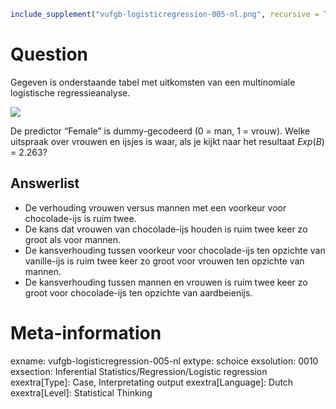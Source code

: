 ```{r, echo = FALSE, results = "hide"}
include_supplement("vufgb-logisticregression-005-nl.png", recursive = TRUE)
```

Question
========
Gegeven is onderstaande tabel met uitkomsten van een multinomiale logistische regressieanalyse. 

![](vufgb-logisticregression-005-nl.png)

De predictor "Female" is dummy-gecodeerd (0 = man, 1 = vrouw). Welke uitspraak over vrouwen en ijsjes is waar, als je kijkt naar het resultaat *Exp*(*B*) = 2.263?

Answerlist
----------
* De verhouding vrouwen versus mannen met een voorkeur voor chocolade-ijs is ruim twee.
* De kans dat vrouwen van chocolade-ijs houden is ruim twee keer zo groot als voor mannen.
* De kansverhouding tussen voorkeur voor chocolade-ijs ten opzichte van vanille-ijs is ruim twee keer zo groot voor vrouwen ten opzichte van mannen.
* De kansverhouding tussen mannen en vrouwen is ruim twee keer zo groot voor chocolade-ijs ten opzichte van aardbeienijs.

Meta-information
================
exname: vufgb-logisticregression-005-nl
extype: schoice
exsolution: 0010
exsection: Inferential Statistics/Regression/Logistic regression
exextra[Type]: Case, Interpretating output
exextra[Language]: Dutch
exextra[Level]: Statistical Thinking